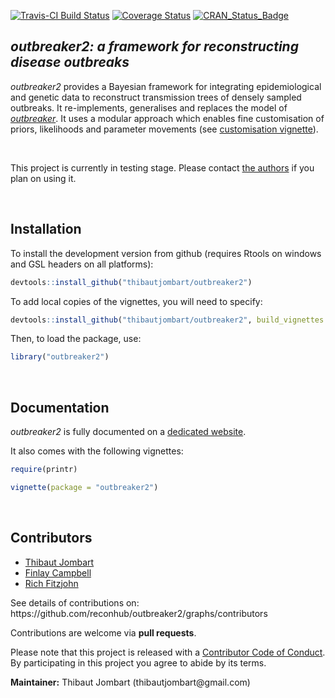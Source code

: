 
[![Travis-CI Build Status](https://travis-ci.org/reconhub/outbreaker2.svg?branch=master)](https://travis-ci.org/reconhub/outbreaker2)
[![Coverage Status](https://codecov.io/github/reconhub/outbreaker2/coverage.svg?branch=master)](https://codecov.io/github/reconhub/outbreaker2?branch=master)
[![CRAN_Status_Badge](http://www.r-pkg.org/badges/version/outbreaker2)](https://cran.r-project.org/package=outbreaker2)



*outbreaker2: a framework for reconstructing disease outbreaks*
---------------------------------------------------------------

*outbreaker2* provides a Bayesian framework for integrating epidemiological and
 genetic data to reconstruct transmission trees of densely sampled outbreaks. It
 re-implements, generalises and replaces the model of
 [*outbreaker*](https://github.com/thibautjombart/outbreaker). It uses a modular
 approach which enables fine customisation of priors, likelihoods and parameter
 movements (see [customisation
 vignette](http://www.repidemicsconsortium.org/outbreaker2/articles/customisation.html)).


<br>

This project is currently in testing stage. Please contact [the
authors](mailto:thibautjombart@gmail.com) if you plan on using it.




<br>

Installation
-------------

To install the development version from github (requires Rtools on windows and
GSL headers on all platforms):

```r
devtools::install_github("thibautjombart/outbreaker2")
```

To add local copies of the vignettes, you will need to specify:
```r
devtools::install_github("thibautjombart/outbreaker2", build_vignettes = TRUE)
```

Then, to load the package, use:

```r
library("outbreaker2")
```



<br>

Documentation
-------------

*outbreaker2* is fully documented on a [dedicated
 website](http://www.repidemicsconsortium.org/outbreaker2/). 

It also comes with the following vignettes:

```r
require(printr)
```

```r
vignette(package = "outbreaker2")
```



<br>

Contributors
------------
- [Thibaut Jombart](https://github.com/thibautjombart)
- [Finlay Campbell](https://github.com/finlaycampbell)
- [Rich Fitzjohn](https://github.com/richfitz)


See details of contributions on: <br>
https://github.com/reconhub/outbreaker2/graphs/contributors



Contributions are welcome via **pull requests**.

Please note that this project is released with a [Contributor Code of
Conduct](CONDUCT.md). By participating in this project you agree to abide by its
terms.

**Maintainer:** Thibaut Jombart (thibautjombart@gmail.com)
